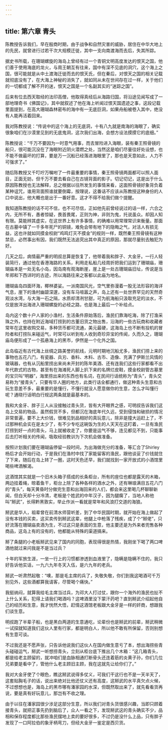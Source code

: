 ```yaml
---
---
---
```

title: 第六章 青头
---




陈教授告诉我们，早在殷商时期，由于战争和自然灾害的威胁，居住在中华大地上的先民，就曾进行过若干次大规模迁徙，其中一支向南渡海而去后，失其所踪。

据史书所载，在珊瑚螺旋的海岛上曾经有过一个青铜文明高度发达的恨天之国，他们善于使用海底的龙火，与周王朝互有往来，国中有深不见底的洞穴，这个海上之国，很可能就是从中土渡海迁徙而去的恨天氏，但在秦后，对恨天之国的相关记载就彻底没有了，在大海上神秘的消失了，就如同从未在世间存在过一样，关于他们的一切都成了解不开的迷，恨天之国是一个名副其实的“迷踪之国”。

后来有位去西天取经的法印高僧，他取得真经后从海路归国，将沿途见闻写成了一部地理奇书《佛国记》，其中就叙述了他在海上听闻过恨天国遗迹之事，这段记载里面提到，在高大珊瑚森林密布的海中有一无底巨洞，如果舟船被卷入其中，绝没有人能再活着回来。

我对陈教授说：“传说中的这个海上的无底洞，十有八九就是南海的海眼了，确实很象咱们在沙漠里见到的无底鬼洞，这次我们出海，会想方设法摸摸它的底细。”

陈教授说：“千万不要因为一时意气用事，而去冒险进入海眼，装有秦王照骨镜的船只，很可能沉没在了海眼附近阴火潜燃之处，当然这是咱们尽量往好处设想，也不能不做最坏的打算，要是万一沉船已经落进海眼里了，那也是天意如此，人力不可强求了。”

随后陈教授又千叮咛万嘱咐了一件最重要的事情，秦王照骨镜两面都可以照人面目，正面无妨，但千万不要去看自己在古镜背面的影子。切记切记，这是出于什么原因陈教授也无法解释，总之根据以往所发生的事情来看，这面照骨镜好象背负着某种诅咒，谁用背面照谁就要倒霉，按理说，这番话不应该从陈教授这种身份的人口中说出，他大概也是出于一番好意。这才不得不给我们做个提醒。

我知道陈教授的话不可不信，也不可尽信，正如他先前曾经说过的话一样，六合之内，无所不有，愚者惊疑，畏首畏尾，正则为神，非则为鬼，托说虽众。却因人知有限。莫能辨其虚实，在这世界上有许多事情，的确难以用常理常识来衡量。那面在古墓中镇了一千多年死尸的铜镜，难免会带有地下的隐晦之气，对活人有损无益，这也许就如同摸金校尉“鸡鸣灯灭不摸金”的规则一样，既然秦王照骨镜有这种禁忌，必然事出有因，我们既然无法追究出其中真正的原因，那就尽量别去触犯为好。

几天之后，病情最严重的明叔总算是恢复了，他带着我和胖子、大金牙。一行人轻装简行，通过他在香港海路的关系，利用走私船几经周折把我们运到了珊瑚庙，珊瑚庙本是一处无名小岛，因岛南有观海断崖，崖上是一处古珊瑚庙旧址，传说是当年郑和下西详时的古迹，所以海路往来之客都以此庙为地名。

珊瑚庙岛四面环海，椰林婆娑。一派南国风光，空气里弥漫着一股无法形容的海详气息，崖下的渔村幽碧深邃，没有车马喧嚣之声，岛上还有一处世界罕见的天然奇观淡水湾，与大海一石之隔，水质却清冽甘甜，可为航海船只汲取充足的淡水，不仅是放洋出海进入珊瑚螺旋的必经之路，也是海上最后一个补给点。

岛内这个数十户人家的小渔村，生活条件原始落后，渔民们靠海吃海，除了打渔采珠之外，也持在附近海域打捞到的古董旧货之物出售，沿海的一些古玩商和收藏者常年在这里收购交易，多种货币都可流通，美元最硬，这海岛上也不断有投机的冒险者和打捞队来碰运气，时常可以听到有人收到奇珍异宝的传闻，久而久之，珊瑚庙岛便形成了一个孤悬海上的黑市，伊然是一个化外之国。

此岛临近有古代海上丝绸之路美誉的航线，元明时期地沉船尤多，渔民们捞上来的事物也五花八门，有瓷器、兵刃、香料、木料、古币、造像、充满了伊斯兰风情的玻璃器，也有从沉船里捞出来尚未开封的陈年美酒、还有连我们这些行家都看不出年代款式的古物，甚至有在海滩死人脚上扒下来的名牌烂皮鞋，摸金校尉管古墓里的宝贝叫“明器”，海里捞出来的东西也有名词，在民间行话统称为“青头”，青头交易称为“接青头”，只要有华人圈的地方，此类行话全都通行，做这种青头生意和古玩生意差不多，最重要的是懂行，不懂行就没人愿意做你的生意，怎么才叫懂行呢？通晓行话明白行规这两条就是最基本的。

我和大金牙、胖子三人从没接触过青头货，皆有大开眼界之感，可明叔告诉我们这岛上交易的物品，虽然假货不多，但都沉在海底年代久远，受到侵蚀和破损的情况非常普遍，要不上大价钱，很难见到品相好的真玩意儿，除非是撞大运赶上了，不过那种机会实在是太少了，有不少专吃这碗饭为生的人天天在这盯着，一旦有渔民打捞到好一点的青头，马上就被收走了，你要是运气不够，连见都见不到，只能事后去打听相关的传闻，吸取经验教训为下次机会做准备。

按照计划我们要在珊瑚庙停留一段时间，为出海做充分的准备，等汇合了Shirley 杨后才会开始行动，于是我们在渔村中找了家能留客的渔民，跟他谈妥了价钱就住了下来，随后在岛上转了一圈，这时天色还早，我们就找到一家开放式的小酒馆里喝些啤酒解渴。

这酒馆其实就是一个旧木头箱子搭成的长条柜台，所有的座位也都是露天的木箱，两边挂着绳，晾着鱼干，柜台上除了各种各样的酒水之外，还有琳琅满目五花八门的“青头”，每天黄昏时分做完生意和出海回来的人们，都会来这里喝几杯聊聊新闻，但白天却十分冷清，老板是个姓武的中年汉子，因为腿瘸了，当地人称他叫“掰武”，长得黔黑敦实，举止作派一看就是常年和风浪打交道的海狼。

掰武是华人，祖辈曾在前清水师营听差，到了中华民国时期，就开始在海上做起了没有本钱的买卖，这买卖传到掰武这辈，他腿上中枪落了残疾，成了个“掰佬”，只好流落在珊瑚庙卖酒为生，不过这只是表面的生意，他主要还是为外来者兜售各种商品，这岛上有的没有的，他都能从特殊的渠道搞来。

掰了条腿的小老板掰武见来了国内的同胞，表现得很是热情，我刚坐下喝了两口啤酒他就过来问我是不是当过兵？

十年的军旅生涯，一坐一行上的习惯都渗透到血液里了，隐瞒是隐瞒不住的，我只好告诉他实话，一九六九年冬天入伍，是六九年的老兵。

掰武一听肃然起敬：“噢，那是毛主席的兵了，失敬失敬，你们到我这喝酒可千万别见外，这些酒都算我请客，尽管喝个痛快。”

我挺纳闷，就算我给毛主席当过兵，为邓大人打过仗，跟你一个海外的渔民也扯不上什么关系，犯得上请我们喝酒吗？这啤酒里没下蒙汗药吧？直到掰武介绍起他自己的经历和生意，我才恍然大悟，赶情这酒馆老板跟大金牙是一样的奸商，想跟我们谈生意。

明叔跑了半辈子船，也是黑白两道的生意通吃，论辈份也是掰武的前辈，掰武稍微一试探就知道我们这伙人里有行家，都是明白人，所以他不敢有所保留，否则别想有生意可谈。

不过我还是不愿声张，只告诉他说我们这伙人在国内做生意亏了本，想出海捞些青头碰碰运气，掰武一听想捞青头，立刻从柜台底下推出几个木箱：“这几箱青头，都是给老主顾留的，就冲咱们是血脉相通打断骨头还连着筋的炎黄子孙，你们几位兄弟要是看中了，管他什么老主顾旧主顾，我在这就先让给你们了。”

我对大金牙使了个眼色，瞧这掰武说得多仗义，可我们干这行也不是一天半天了，这套贴胸毛子的话，说出来绝对比他还仗义还有高度，这掰武的水平真欠点火候，不过想想也是，海岛上的黑市哪有潘家园的水深，但既然取出来了，就先看看货再说，要是真有好玩意儿，那岂有不收之理。

由于以往在潘家园很少涉足这部分生意，所以我们对青头货很感兴趣，当即只顾着接青头，就把正事先扔到脑后了，众人一看之下，发现掰武这的青头确实不少，品相和保存程度都比那些渔民摆地上卖的要好很多，不过仍是没什么上品，只有胖子发现了一口阿拉伯的象牙柄弯刀，但经大金牙一鉴定是西贝货。